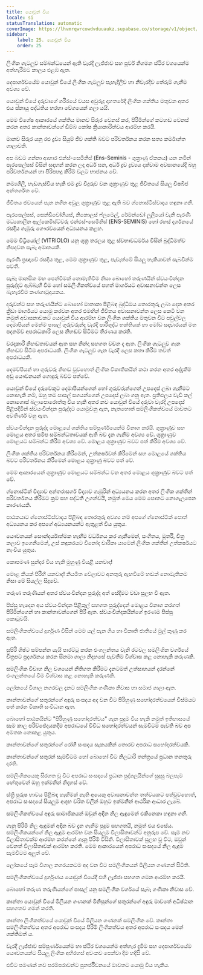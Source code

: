 ```yaml
---
title: යොවුන් විය
locale: si
statusTranslation: automatic
coverImage: https://lhvmrqwrcowdvduuaukz.supabase.co/storage/v1/object/public/strapi-uploads/small_cover-educacion-fundamental.webp-2d51a7828a2b1309555be27f7e2a61a0.webp
sidebar:
    label: 25. යොවුන් විය
    order: 25
---
```

ලිංගික ගැටලුව සම්බන්ධයෙන් ඇති වැරදි ලැජ්ජාව සහ පූර්ව නිගමන ස්ථිර වශයෙන්ම අත්හැරීමට කාලය එළඹ ඇත.

දෙපාර්ශවයේම යොවුන් වියේ ලිංගික ගැටලුව පැහැදිලිව හා නිවැරදිව තේරුම් ගැනීම අවශ්‍ය වේ.

යොවුන් වියේ දරුවාගේ ශරීරයේ වයස අවුරුදු දාහතරේදී ලිංගික ශක්තිය මතුවන අතර එය ස්නායු පද්ධතිය හරහා වේගයෙන් ගලා යයි.

මෙම විශේෂ ආකාරයේ ශක්තිය මානව සිරුර වෙනස් කර, පිරිමින්ගේ කටහඬ වෙනස් කරන අතර කාන්තාවන්ගේ ඩිම්බ කෝෂ ක්‍රියාකාරිත්වය ආරම්භ කරයි.

මානව සිරුර යනු රළු ද්‍රව්‍ය සියුම් ජීව ශක්ති බවට පරිවර්තනය කරන සත්‍ය කර්මාන්ත ශාලාවකි.

අප බඩට ගන්නා ආහාර එන්ස්-සෙමිනිස් (Ens-Seminis - ශුක්‍රාණු ඒකකය) යන නමින් පැරසෙල්සස් විසින් සඳහන් කරන ලද අර්ධ ඝන, අර්ධ ද්‍රව ද්‍රව්‍යය දක්වාම අවසානයේදී බහු පරිවර්තනයන් හා පිරිපහදු කිරීම් වලට භාජනය වේ.

නම්‍යශීලී, හැඩගැස්විය හැකි එම ද්‍රව වීදුරුව වන ශුක්‍රාණුව තුළ ජීවිතයේ සියලු විෂබීජ අන්තර්ගත වේ.

ජීවිතය ජවයෙන් පැන නගින අවුල ශුක්‍රාණුව තුළ ඇති බව ග්නොස්ටිස්වාදය හඳුනා ගනී.

පැරසෙල්සස්, සෙන්ඩිවෝගියස්, නිකොලස් ෆ්ලමෙල්, රේමන්ඩෝ ලූලියෝ වැනි පැරණි මධ්‍යකාලීන ඇල්කෙමිස්ට්වරු එන්එස්-සෙමිනිස් (ENS-SEMINIS) හෝ රහස් දර්ශනයේ රසදිය ගැඹුරු ගෞරවයෙන් අධ්‍යයනය කළහ.

මෙම විට්‍රියෝල් (VITRIOLO) යනු ශුක්‍ර තරලය තුළ ස්වභාවධර්මය විසින් බුද්ධිමත්ව නිපදවන සැබෑ අමෘතයකි.

පැරණි ප්‍රඥාවේ රසදිය තුළ, මෙම ශුක්‍රාණුව තුළ, පැවැත්මේ සියලු හැකියාවන් සැබවින්ම පවතී.

සැබෑ මානසික මඟ පෙන්වීමක් නොමැතිවීම නිසා බොහෝ තරුණයින් ස්වයංවින්දන පුරුද්දට ඇබ්බැහි වීම හෝ සමලිංගිකත්වයේ පහත් මාර්ගයට අවාසනාවන්ත ලෙස බැහැරවීම කණගාටුදායකය.

දරුවන්ට සහ තරුණයින්ට බොහෝ මාතෘකා පිළිබඳ බුද්ධිමය තොරතුරු ලබා දෙන අතර ක්‍රීඩා මාර්ගයට යොමු කරවන අතර එමඟින් ජීවිතය අවාසනාවන්ත ලෙස කෙටි වන නමුත් අවාසනාවකට යොවුන් විය ආරම්භ වන ලිංගික ශක්තිය මතුවන විට පවුල්වල දෙමාපියන් මෙන්ම පාසල් ගුරුවරුන්ද වැරදි පාරිශුද්ධ භක්තියක් හා මෝඩ සදාචාරයක් මත පදනම්ව අපරාධකාරී ලෙස නිහඬව සිටීමට තීරණය කරති.

වරදකාරී නිහඬතාවයන් ඇත සහ නින්දා සහගත වචන ද ඇත. ලිංගික ගැටලුව ගැන නිහඬව සිටීම අපරාධයකි. ලිංගික ගැටලුව ගැන වැරදි ලෙස කතා කිරීම තවත් අපරාධයකි.

දෙමව්පියන් හා ගුරුවරු නිහඬ වුවහොත් ලිංගික විකෘතිකයින් කථා කරන අතර අද්දැකීම් අඩු යෞවනයන් ගොදුරු බවට පත්වේ.

යොවුන් වියේ දරුවෙකුට දෙමාපියන්ගෙන් හෝ ගුරුවරුන්ගෙන් උපදෙස් ලබා ගැනීමට නොහැකි නම්, ඔහු තම පාසල් සගයන්ගෙන් උපදෙස් ලබා ගනු ඇත. ප්‍රතිඵලය වැඩි කල් නොගොස් බලාපොරොත්තු විය හැකි අතර නව යොවුන් වියේ දරුවා වැරදි උපදෙස් පිළිපදිමින් ස්වයංවින්දන පුරුද්දට යොමුවනු ඇත, නැතහොත් සමලිංගිකත්වයේ මාවතට අවතීර්ණ වනු ඇත.

ස්වයංවින්දන පුරුද්ද මොළයේ ශක්තිය සම්පූර්ණයෙන්ම විනාශ කරයි. ශුක්‍රාණුව සහ මොළය අතර සමීප සම්බන්ධතාවයක් ඇති බව දැන ගැනීම අවශ්‍ය වේ. ශුක්‍රාණුව මොළයට සම්බන්ධ කිරීම අවශ්‍ය වේ. මොළය ශුක්‍රාණුව බවට පත් කිරීම අවශ්‍ය වේ.

ලිංගික ශක්තිය පරිවර්තනය කිරීමෙන්, උත්කර්ෂවත් කිරීමෙන් සහ මොළයේ ශක්තිය බවට පරිවර්තනය කිරීමෙන් මොළය ශුක්‍රාණු බවට පත් වේ.

මෙම ආකාරයෙන් ශුක්‍රාණුව මොළයට සම්බන්ධ වන අතර මොළය ශුක්‍රාණුව බවට පත් වේ.

ග්නොස්ටික් විද්‍යාව අන්තරාසර්ග විද්‍යාව ගැඹුරින් අධ්‍යයනය කරන අතර ලිංගික ශක්තීන් පරිවර්තනය කිරීමට ක්‍රම සහ පද්ධති උගන්වයි, නමුත් මෙය මෙම පොතට නොගැලපෙන කාරණයකි.

පාඨකයාට ග්නොස්ටිස්වාදය පිළිබඳ තොරතුරු අවශ්‍ය නම් අපගේ ග්නොස්ටික් පොත් අධ්‍යයනය කර අපගේ අධ්‍යයනයන්ට ඇතුළත් විය යුතුය.

යෞවනයන් සෞන්දර්යාත්මක හැඟීම වර්ධනය කර ගැනීමෙන්, සංගීතය, මූර්ති, චිත්‍ර කලාව ඉගෙනීමෙන්, උස් කඳුකරයට විනෝද චාරිකා යාමෙන් ලිංගික ශක්තීන් උත්කර්ෂයට නැංවිය යුතුය.

කොපමණ සුන්දර විය හැකි මුහුණු වියළී යනවාද!

මොළ කීයක් පිරිහී යනවාද! නියමිත වේලාවට අනතුරු ඇඟවීමේ හඬක් නොමැතිකම නිසා මේ සියල්ල සිදුවේ.

තරුණ තරුණියන් අතර ස්වයංවින්දන පුරුද්ද අත් සේදීමට වඩා සුලභ වී ඇත.

පිස්සු හැදෙන අය ස්වයංවින්දන පිළිකුල් සහගත පුරුද්දෙන් මොළය විනාශ කරගත් පිරිමින්ගෙන් හා කාන්තාවන්ගෙන් පිරී ඇත. ස්වයංවින්දකයින්ගේ ඉරණම පිස්සු කොටුවයි.

සමලිංගිකත්වයේ දුර්ගුණ විසින් මෙම යල් පැන ගිය හා විකෘති ජාතියේ මුල් කුණු කර ඇත.

සුපිරි ශිෂ්ට සම්පන්න යැයි පාරට්ටු කරන එංගලන්තය වැනි රටවල සමලිංගික වර්ගයේ චිත්‍රපට ප්‍රදර්ශනය කරන සිනමා ශාලා නිදහසේ පැවතීම විශ්වාස කළ නොහැකි කරුණකි.

සමලිංගික විවාහ නිල වශයෙන් නීතිගත කිරීමට දැනටමත් උත්සාහයන් දරන්නේ එංගලන්තයේ වීම විශ්වාස කළ නොහැකි කරුණකි.

ලෝකයේ විශාල නගරවල දැනට සමලිංගික ගණිකා නිවාස හා සමාජ ශාලා ඇත.

කාන්තාවන්ගේ සතුරන්ගේ අඳුරු සංසදය අද වන විට පිරිහුණු සහෝදරත්වයෙන් විස්මයට පත් කරන විකෘති සංවිධාන ඇත.

බොහෝ පාඨකයින්ට "පිරිහුණු සහෝදරත්වය" ගැන පුදුම විය හැකි නමුත් ඉතිහාසයේ සෑම කාල පරිච්ඡේදයකදීම අපරාධයේ විවිධ සහෝදරත්වයන් සැමවිටම පැවති බව අප අමතක නොකළ යුතුය.

කාන්තාවන්ගේ සතුරන්ගේ රෝගී සංසදය සැකයකින් තොරව අපරාධ සහෝදරත්වයකි.

කාන්තාවන්ගේ සතුරන් සැමවිටම හෝ බොහෝ විට නිලධාරි තන්ත්‍රයේ ප්‍රධාන තනතුරු දරති.

සමලිංගිකයෙකු සිරගත වූ විට අපරාධ සංසදයේ ප්‍රධාන පුද්ගලයින්ගේ සුදුසු බලපෑම හේතුවෙන් ඔහු ඉක්මනින් නිදහස් වේ.

ස්ත්‍රී පුරුෂ භාවය පිළිබඳ හැඟීමක් නැති අයෙකු අවාසනාවන්ත තත්වයකට පත්වුවහොත්, අපරාධ සංසදයේ සියලුම අශුභ චරිත වලින් ඔහුට ඉක්මනින් ආර්ථික ආධාර ලැබේ.

සමලිංගිකත්වයේ අඳුරු සාමාජිකයන් ඔවුන් අඳින නිල ඇඳුමෙන් එකිනෙකා හඳුනා ගනී.

ගෑනු පිරිමි නිල ඇඳුමක් අඳින බව දැන ගැනීම පුදුම සහගතයි, නමුත් එය එසේය. සමලිංගිකයන්ගේ නිල ඇඳුම ආරම්භ වන සියලුම විලාසිතාවන්ට අනුරූප වේ. සෑම නව විලාසිතාවක්ම ආරම්භ කරන්නේ ගෑනු පිරිමි විසිනි. විලාසිතාවක් සුලභ වූ විට, ඔවුන් වෙනත් විලාසිතාවක් ආරම්භ කරති. මෙම ආකාරයෙන් අපරාධ සංසදයේ නිල ඇඳුම සැමවිටම අලුත් වේ.

ලෝකයේ සෑම විශාල නගරයකටම අද වන විට සමලිංගිකයන් මිලියන ගණනක් සිටිති.

සමලිංගිකත්වයේ දුර්ගුණය යොවුන් වියේදී එහි ලැජ්ජා සහගත ගමන ආරම්භ කරයි.

බොහෝ තරුණ තරුණියන්ගේ පාසල් යනු සමලිංගික වර්ගයේ සැබෑ ගණිකා නිවාස වේ.

කාන්තා යොවුන් වියේ මිලියන ගණනක් මිනිසුන්ගේ සතුරන්ගේ අඳුරු මාවතේ අධිෂ්ඨාන සහගතව ගමන් කරති.

කාන්තා ලිංගිකත්වයේ යොවුන් වියේ මිලියන ගණනක් සමලිංගික වේ. කාන්තා සමලිංගිකත්වය අතර අපරාධ සංසදය පිරිමි ලිංගිකත්වය අතර අපරාධ සංසදය මෙන් ශක්තිමත් ය.

වැරදි ලැජ්ජාව සම්පූර්ණයෙන්ම හා ස්ථිර වශයෙන්ම අත්හැර දැමීම සහ දෙපාර්ශවයේම යෞවනයන්ට සියලු ලිංගික අභිරහස් අවංකව පෙන්වා දීම හදිසි වේ.

එවිට පමණක් නව පරම්පරාවන්ට පුනර්ජීවනයේ මාවතට යොමු විය හැකිය.
